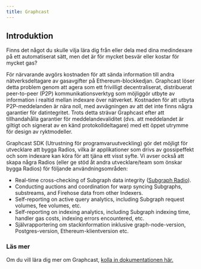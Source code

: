 ```yaml
---
title: Graphcast
---
```


## Introduktion

Finns det något du skulle vilja lära dig från eller dela med dina medindexare på ett automatiserat sätt, men det är för mycket besvär eller kostar för mycket gas?

För närvarande avgörs kostnaden för att sända information till andra nätverksdeltagare av gasavgifter på Ethereum-blockkedjan. Graphcast löser detta problem genom att agera som ett frivilligt decentraliserat, distribuerat peer-to-peer (P2P) kommunikationsverktyg som möjliggör utbyte av information i realtid mellan indexare över nätverket. Kostnaden för att utbyta P2P-meddelanden är nära noll, med avvägningen av att det inte finns några garantier för datintegritet. Trots detta strävar Graphcast efter att tillhandahålla garantier för meddelandevaliditet (dvs. att meddelandet är giltigt och signerat av en känd protokolldeltagare) med ett öppet utrymme för design av ryktmodeller.

Graphcast SDK (Utrustning för programvaruutveckling) gör det möjligt för utvecklare att bygga Radios, vilka är applikationer som drivs av gossipeffekt och som indexare kan köra för att tjäna ett visst syfte. Vi avser också att skapa några Radios (eller ge stöd åt andra utvecklare/team som önskar bygga Radios) för följande användningsområden:

- Real-time cross-checking of Subgraph data integrity ([Subgraph Radio](https://docs.graphops.xyz/graphcast/radios/subgraph-radio/intro)).
- Conducting auctions and coordination for warp syncing Subgraphs, substreams, and Firehose data from other Indexers.
- Self-reporting on active query analytics, including Subgraph request volumes, fee volumes, etc.
- Self-reporting on indexing analytics, including Subgraph indexing time, handler gas costs, indexing errors encountered, etc.
- Självrapportering om stackinformation inklusive graph-node-version, Postgres-version, Ethereum-klientversion etc.

### Läs mer

Om du vill lära dig mer om Graphcast, [kolla in dokumentationen här.](https://docs.graphops.xyz/graphcast/intro)
